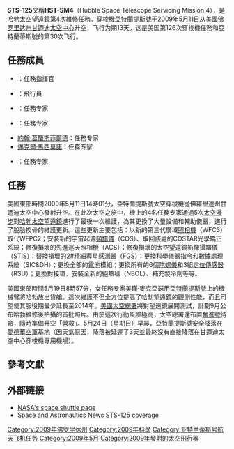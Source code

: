 {{Infobox spaceflight
| name             = {{lang|en|STS-125}}
| insignia         = STS-125 patch.svg
| spacecraft       = {{OV|104}}
| crew_size        = 7
| launch_site      = 佛罗里达州[[肯尼迪太空中心|肯尼迪太空中心]]<br />{{lang|en|LC 39A}} 
| launch_date      = 2009年5月11日<br />18:01:56 {{lang|en|EDT}} 
| landing_date     = 2009年5月24日<br />15:39:05 {{lang|en|EDT}}
| mission_duration = 12天21小時37分鐘9秒
| crew_photo       = STS-125 crew portrait.jpg
| next_mission     = [[File:STS-126_patch.svg|25px]] {{lang|en|[[STS-127|STS-127]]}}
| previous_mission = [[File:STS-119_Patch.svg|23px]] {{lang|en|[[STS-119|STS-119]]}}
| programme        = [[美國太空梭計劃|美國太空梭計劃]]
|}}

'''STS-125'''又稱'''HST-SM4'''（Hubble Space Telescope Servicing Mission 4），是[[哈勃太空望遠鏡|哈勃太空望遠鏡]]第4次維修任務。穿梭機[[亞特蘭提斯號|亞特蘭提斯號]]于2009年5月11日从[[美國|美國]][[佛罗里达州|佛罗里达州]][[甘迺迪太空中心|甘迺迪太空中心]]升空，飞行为期13天。这是美国第126次穿梭機任務和亞特蘭蒂斯號的第30次飞行。

== 任務成員 ==
*{{link-en|史葛·阿特曼|Scott Altman}}：任務指揮官
*{{link-en|葛列格里·莊遜|Gregory C. Johnson}}：飛行員
*{{link-en|米高·活特|Michael T. Good}}：任務专家
*{{link-en|美瑾·麥克亞瑟|Megan McArthur}}：任務专家
*[[約翰·葛籣斯菲爾德|約翰·葛籣斯菲爾德]]：任務专家
*[[邁克爾·馬西莫諾|邁克爾·馬西莫諾]]：任務专家
*{{link-en|安德魯‧福斯泰|Andrew J. Feustel}}：任務专家

== 任務 ==
美國東部時間2009年5月11日14時01分，亞特蘭提斯號太空穿梭機從佛羅里達州甘迺迪太空中心發射升空。在此次太空之旅中，機上的4名任務专家通過5次[[太空漫步|太空漫步]]對[[哈勃太空望遠鏡|哈勃太空望遠鏡]]進行了最後一次維護，為其更換了大量設備和輔助儀器，進行了脫胎換骨的維護更新。這些更新主要包括：以新的第三代廣域[[照相機|照相機]]（WFC3）取代WFPC2；安裝新的宇宙起源[[頻譜儀|頻譜儀]]（COS）、取回該處的COSTAR光學矯正系統；修復損壞的先進巡天照相機（ACS）；修復損壞的太空望遠鏡影像攝譜儀（STIS）；替換損壞的2#精細導星[[感測器|感測器]]（FGS）；更換科學儀器指令和數據處理系統（SIC&DH）；更換全部的[[電池|電池]]模組；更換所有的6個[[陀螺儀|陀螺儀]]和3組[[定位傳感器|定位傳感器]]（RSU）；更換對接環、安裝全新的絕熱毯（NBOL）、補充製冷劑等等。

美國東部時間5月19日8時57分，女任務专家美瑾·麥克亞瑟用[[亞特蘭提斯號|亞特蘭提斯號]]上的機械臂將哈勃放出貨艙。這次維護不但全方位提高了哈勃望遠鏡的觀測性能，而且可望使其服役期最少延長至2014年。[[美國太空總署|美國太空總署]]將對望遠鏡展開測試，計劃9月公布哈勃維修後拍攝的首批照片。由於這次行動風險極高，太空總署還布置[[奮進號太空梭|奮進號]]待命，隨時準備升空「營救」。5月24日（星期日）早晨，亞特蘭提斯號安全降落在[[愛德華空軍基地|愛德華空軍基地]]（因天氣原因，降落被延遲了3天並最終沒有直接降落在甘迺迪太空中心穿梭機專用機場）。

== 參考文獻 ==

== 外部链接 ==
{{Commons|STS-125}}
*[http://www.nasa.gov/mission_pages/shuttle/main/index.html NASA's space shuttle page]{{Wayback|url=http://www.nasa.gov/mission_pages/shuttle/main/index.html |date=20110726190430 }}
*[https://web.archive.org/web/20070622063915/http://www.space.gs/sts-125/ Space and Astronautics News STS-125 coverage]

{{亚特兰蒂斯号航天飞机}}

[[Category:2009年佛罗里达州|Category:2009年佛罗里达州]]
[[Category:2009年科學|Category:2009年科學]]
[[Category:亚特兰蒂斯号航天飞机任务|Category:亚特兰蒂斯号航天飞机任务]]
[[Category:2009年5月|Category:2009年5月]]
[[Category:2009年發射的太空飛行器|Category:2009年發射的太空飛行器]]